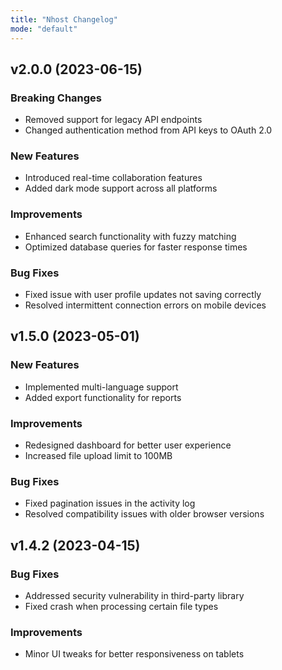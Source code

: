 ```yaml
---
title: "Nhost Changelog"
mode: "default"
---
```


## v2.0.0 (2023-06-15)

### Breaking Changes

- Removed support for legacy API endpoints
- Changed authentication method from API keys to OAuth 2.0

### New Features

- Introduced real-time collaboration features
- Added dark mode support across all platforms

### Improvements

- Enhanced search functionality with fuzzy matching
- Optimized database queries for faster response times

### Bug Fixes

- Fixed issue with user profile updates not saving correctly
- Resolved intermittent connection errors on mobile devices

## v1.5.0 (2023-05-01)

### New Features

- Implemented multi-language support
- Added export functionality for reports

### Improvements

- Redesigned dashboard for better user experience
- Increased file upload limit to 100MB

### Bug Fixes

- Fixed pagination issues in the activity log
- Resolved compatibility issues with older browser versions

## v1.4.2 (2023-04-15)

### Bug Fixes

- Addressed security vulnerability in third-party library
- Fixed crash when processing certain file types

### Improvements

- Minor UI tweaks for better responsiveness on tablets